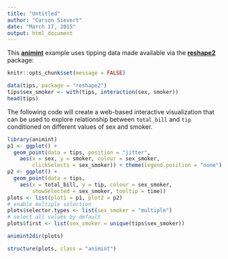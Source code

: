 ```yaml
---
title: "Untitled"
author: "Carson Sievert"
date: "March 17, 2015"
output: html_document
---
```


This [**animint**](https://github.com/tdhock/animint) example uses tipping data made available via the [**reshape2**](http://cran.r-project.org/web/packages/reshape2/index.html) package:

```r
knitr::opts_chunk$set(message = FALSE)
```

```r
data(tips, package = "reshape2")
tips$sex_smoker <- with(tips, interaction(sex, smoker))
head(tips)
```


The following code will create a web-based interactive visualization that can be used to explore relationship between `total_bill` and `tip` conditioned on different values of sex and smoker.

```r
library(animint)
p1 <- ggplot() +
  geom_point(data = tips, position = "jitter",
    aes(x = sex, y = smoker, colour = sex_smoker, 
        clickSelects = sex_smoker)) + theme(legend.position = "none")
p2 <- ggplot() +
  geom_point(data = tips, 
    aes(x = total_bill, y = tip, colour = sex_smoker,
        showSelected = sex_smoker, tooltip = time))
plots <- list(plot1 = p1, plot2 = p2)
# enable multiple selection
plots$selector.types <- list(sex_smoker = "multiple")
# select all values by default
plots$first <- list(sex_smoker = unique(tips$sex_smoker))
```

```r
animint2dir(plots)
```

```r
structure(plots, class = "animint")
```

